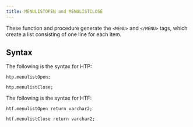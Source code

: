 ```yaml
---
title: MENULISTOPEN and MENULISTCLOSE
---
```


These function and procedure generate the `<MENU>` and `</MENU>` tags, which create a list consisting of one line for each item. 

## Syntax

The following is the syntax for HTP:

```
htp.menulistOpen;

htp.menulistClose;
```

The following is the syntax for HTF:

```
htf.menulistOpen return varchar2;

htf.menulistClose return varchar2;
```
